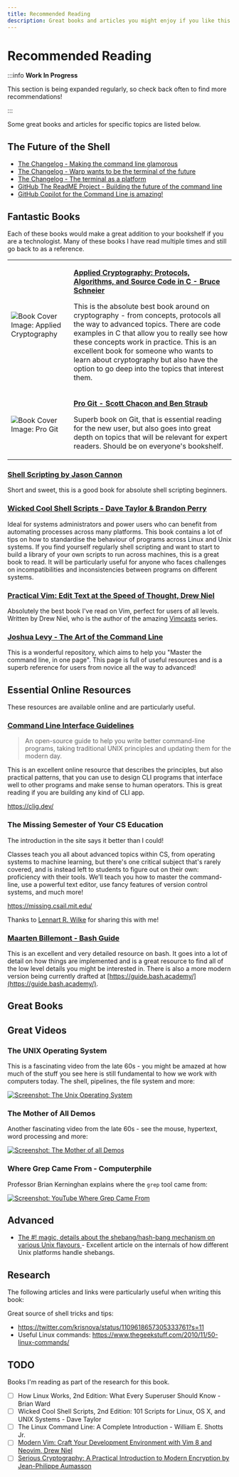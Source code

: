 ```yaml
---
title: Recommended Reading
description: Great books and articles you might enjoy if you like this book!
---
```


# Recommended Reading

:::info **Work In Progress**

This section is being expanded regularly, so check back often to find more recommendations!

:::

Some great books and articles for specific topics are listed below.

## The Future of the Shell

- [The Changelog - Making the command line glamorous](https://changelog.com/gotime/222)
- [The Changelog - Warp wants to be the terminal of the future](https://changelog.com/podcast/487)
- [The Changelog - The terminal as a platform](https://changelog.com/podcast/511)
- [GitHub The ReadME Project - Building the future of the command line](https://github.com/readme/featured/future-of-the-command-line)
- [GitHub Copilot for the Command Line is amazing!](https://christianheilmann.com/2023/03/29/github-copilot-for-the-command-line-is-amazing/)

## Fantastic Books

Each of these books would make a great addition to your bookshelf if you are a technologist. Many of these books I have read multiple times and still go back to as a reference.

<table>
  <tr>
    <td><img style={{width: '480px'}} alt="Book Cover Image: Applied Cryptography" src={require('./images/applied-cryptography.jpeg').default} /></td>
    <td>
      <p><strong><a href="https://www.amazon.com/Applied-Cryptography-Protocols-Algorithms-Source/dp/0471117099">Applied Cryptography: Protocols, Algorithms, and Source Code in C - Bruce Schneier</a></strong></p>
      <p>This is the absolute best book around on cryptography - from concepts, protocols all the way to advanced topics. There are code examples in C that allow you to really see how these concepts work in practice. This is an excellent book for someone who wants to learn about cryptography but also have the option to go deep into the topics that interest them.</p>
    </td>
  </tr>
  <tr>
    <td><img style={{width: '480px'}} alt="Book Cover Image: Pro Git" src={require('./images/pro-git-2.png').default} /></td>
    <td>
      <p><strong><a href="https://git-scm.com/book/en/v2">Pro Git - Scott Chacon and Ben Straub</a></strong></p>
      <p>Superb book on Git, that is essential reading for the new user, but also goes into great depth on topics that will be relevant for expert readers. Should be on everyone's bookshelf.</p>
    </td>
  </tr>
</table>

### [Shell Scripting by Jason Cannon](https://www.amazon.com/Shell-Scripting-Automate-Command-Programming-ebook/dp/B015FZAXU6)

Short and sweet, this is a good book for absolute shell scripting beginners.

### [Wicked Cool Shell Scripts - Dave Taylor & Brandon Perry](https://nostarch.com/wcss2)

Ideal for systems administrators and power users who can benefit from automating processes across many platforms. This book contains a lot of tips on how to standardise the behaviour of programs across Linux and Unix systems. If you find yourself regularly shell scripting and want to start to build a library of your own scripts to run across machines, this is a great book to read. It will be particularly useful for anyone who faces challenges on incompatibilities and inconsistencies between programs on different systems.

### [Practical Vim: Edit Text at the Speed of Thought, Drew Niel](https://www.amazon.com/Practical-Vim-Thought-Pragmatic-Programmers/dp/1934356980)

Absolutely the best book I've read on Vim, perfect for users of all levels. Written by Drew Niel, who is the author of the amazing [Vimcasts](http://vimcasts.org/) series.

### [Joshua Levy - The Art of the Command Line](https://github.com/jlevy/the-art-of-command-line)

This is a wonderful repository, which aims to help you "Master the command line, in one page". This page is full of useful resources and is a superb reference for users from novice all the way to advanced!


## Essential Online Resources

These resources are available online and are particularly useful.

### [Command Line Interface Guidelines](https://clig.dev/)

> An open-source guide to help you write better command-line programs, taking traditional UNIX principles and updating them for the modern day.

This is an excellent online resource that describes the principles, but also practical patterns, that you can use to design CLI programs that interface well to other programs and make sense to human operators. This is great reading if you are building any kind of CLI app.

https://clig.dev/

### The Missing Semester of Your CS Education

The introduction in the site says it better than I could!

Classes teach you all about advanced topics within CS, from operating systems to machine learning, but there's one critical subject that's rarely covered, and is instead left to students to figure out on their own: proficiency with their tools. We’ll teach you how to master the command-line, use a powerful text editor, use fancy features of version control systems, and much more!

https://missing.csail.mit.edu/

Thanks to [Lennart R. Wilke](https://www.linkedin.com/in/lrwilke/) for sharing this with me!

### [Maarten Billemont - Bash Guide](http://mywiki.wooledge.org/BashGuide)

This is an excellent and very detailed resource on bash. It goes into a lot of detail on how things are implemented and is a great resource to find all of the low level details you might be interested in. There is also a more modern version being currently drafted at [https://guide.bash.academy/](https://guide.bash.academy/).

## Great Books

## Great Videos

### The UNIX Operating System

This is a fascinating video from the late 60s - you might be amazed at how much of the stuff you see here is still fundamental to how we work with computers today. The shell, pipelines, the file system and more:

[![Screenshot: The Unix Operating System](./images/atat-the-unix-operating-system.png)](https://www.youtube.com/watch?v=tc4ROCJYbm0)

### The Mother of All Demos

Another fascinating video from the late 60s - see the mouse, hypertext, word processing and more:

[![Screenshot: The Mother of all Demos](./images/the-mother-of-all-demos.png)](https://www.youtube.com/watch?v=yJDv-zdhzMY)

### Where Grep Came From - Computerphile

Professor Brian Kerninghan explains where the `grep` tool came from:

[![Screenshot: YouTube Where Grep Came From](./images/youtube-where-grep-came-from.png)](https://www.youtube.com/watch?v=NTfOnGZUZDk)

## Advanced

- [The #! magic, details about the shebang/hash-bang mechanism on various Unix flavours
](https://www.in-ulm.de/~mascheck/various/shebang) - Excellent article on the internals of how different Unix platforms handle shebangs.

## Research

The following articles and links were particularly useful when writing this book:

Great source of shell tricks and tips:

- https://twitter.com/krisnova/status/1109618657305333761?s=11
- Useful Linux commands: https://www.thegeekstuff.com/2010/11/50-linux-commands/

## TODO

Books I'm reading as part of the research for this book.

- [ ] How Linux Works, 2nd Edition: What Every Superuser Should Know - Brian Ward
- [ ] Wicked Cool Shell Scripts, 2nd Edition: 101 Scripts for Linux, OS X, and UNIX Systems - Dave Taylor
- [ ] The Linux Command Line: A Complete Introduction - William E. Shotts Jr.
- [ ] [Modern Vim: Craft Your Development Environment with Vim 8 and Neovim, Drew Niel](https://pragprog.com/book/modvim/modern-vim)
- [ ] [Serious Cryptography: A Practical Introduction to Modern Encryption by Jean-Philippe Aumasson](https://smile.amazon.com/Serious-Cryptography-Practical-Introduction-Encryption/dp/1593278268/ref=tmm_pap_swatch_0?_encoding=UTF8&qid=&sr=)
